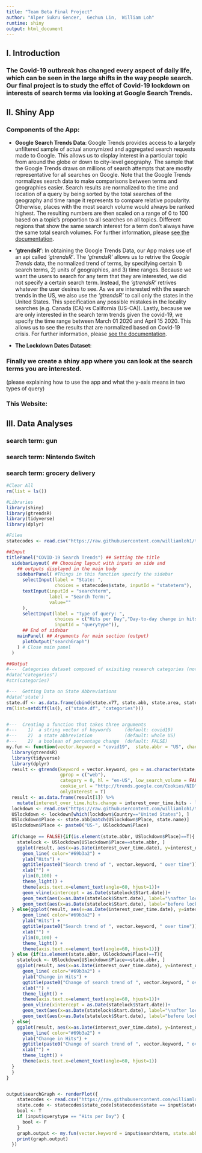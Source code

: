 ```yaml
---
title: "Team Beta Final Project"
author: "Alper Sukru Gencer,  Gechun Lin,  William Loh"
runtime: shiny
output: html_document
---
```


## I. Introduction

### The Covid-19 outbreak has changed every aspect of daily life, which can be seen in the large shifts in the way people search. Our final project is to study the effct of Covid-19 lockdown on interests of search terms via looking at Google Search Trends.  

## II. Shiny App

### Components of the App:

  - **Google Search Trends Data**: Google Trends provides access to a largely unfiltered sample of actual anonymized and aggregated search requests made to Google. This allows us to display interest in a particular topic from around the globe or down to city-level geography. The sample that the Google Trends draws on millions of search attempts that are mostly representative for all searches on Google. Note that the Google Trends normalizes search data to make comparisons between terms and geographies easier. Search results are normalized to the time and location of a query by being sorted by the total searches of the geography and time range it represents to compare relative popularity. Otherwise, places with the most search volume would always be ranked highest. The resulting numbers are then scaled on a range of 0 to 100 based on a topic’s proportion to all searches on all topics. Different regions that show the same search interest for a term don't always have the same total search volumes. For further information, please [see the documentation]("https://support.google.com/trends/answer/4365533?hl=en").
  
  - **‘gtrendsR’**: In obtaining the Google Trends Data, our App makes use of an api called *‘gtrendsR’*. The *‘gtrendsR’* allows us to retrive the *Google Trends* data, the normalized trend of terms, by specifying certain 1) search terms, 2) units of geographies, and 3) time ranges. Because we want the users to search for any term that they are interested, we did not specify a certain search term. Instead, the *‘gtrendsR’* retrives whatever the user desires to see. As we are interested with the search trends in the US, we also use the *‘gtrendsR’* to call only the states in the United States. This specification any possible mistakes in the locality searches (e.g. Canada (CA) vs California (US-CA)). Lastly, because we are only interested in the search term trends given the covid-19, we specify the time range between March 01 2020 and April 15 2020. This allows us to see the results that are normalized based on Covid-19 crisis. For further information, please [see the documentation]("https://cran.r-project.org/web/packages/gtrendsR/gtrendsR.pdf").
  
  - **The Lockdown Dates Dataset**:

### Finally we create a shiny app where you can look at the search terms you are interested. 
(please explaining how to use the app and what the y-axis means in two types of query)

### This Website: 


## III. Data Analyses 

### search term: gun

### search term: Nintendo Switch

### search term: grocery delivery


```r
#Clear All
rm(list = ls())

#Libraries
library(shiny)
library(gtrendsR)
library(tidyverse)
library(dplyr)

#Files
statecodes <- read.csv("https://raw.githubusercontent.com/williamloh1/teambeta/master/Project/datasets/state%20codes.csv")

##Input
titlePanel("COVID-19 Search Trends") ## Setting the title
  sidebarLayout( ## Choosing layout with inputs on side and 
    ## outputs displayed in the main body
    sidebarPanel( #Things in this function specify the sidebar
      selectInput(label = "State: ",
                  choices = statecodes$state, inputId = "stateterm"),
      textInput(inputId = "searchterm", 
                label = "Search Term:",
                value=""
      ), 
      selectInput(label = "Type of query: ",
                  choices = c("Hits per Day","Day-to-day change in hits"),
                  inputId = "querytype")),
      ## End of sidebar
    mainPanel( ## Arguments for main section (output)
      plotOutput("searchGraph")
    ) # Close main panel
  )

##Output
#---  Categories dataset composed of exisiting research categories (not vital)
#data("categories")
#str(categories)

#---  Getting Data on State Abbreviations
#data('state')
state.df <- as.data.frame(cbind(state.x77, state.abb, state.area, state.division, state.name, state.region))
rm(list=setdiff(ls(), c("state.df", "categories")))


#---  Creating a function that takes three arguments
#---    1)  a string vector of keywords     (default: covid19)
#---    2)  a state abbreviation            (default: whole US)
#---    2)  a boolean of percentage change  (default: FALSE)
my.fun <- function(vector.keyword = "covid19",  state.abbr = "US", change = FALSE){
  library(gtrendsR)
  library(tidyverse)
  library(dplyr)
  result <- gtrends(keyword = vector.keyword, geo = as.character(state.abbr), time = "2020-03-01 2020-04-15",
                    gprop = c("web"),
                    category = 0, hl = "en-US", low_search_volume = FALSE,
                    cookie_url = "http://trends.google.com/Cookies/NID", tz = 0,
                    onlyInterest = T)
  result <- as.data.frame(result[1]) %>%
    mutate(interest_over_time.hits.change = interest_over_time.hits - lag(interest_over_time.hits))
  lockdown <- read.csv("https://raw.githubusercontent.com/williamloh1/teambeta/master/Project/datasets/lockdown_dates.csv")
  USlockdown <- lockdown[which(lockdown$Country=="United States"), ]
  USlockdown$Place <- state.abb[match(USlockdown$Place, state.name)]
  USlockdown$Place <- paste0("US-", USlockdown$Place)
  
  if(change == FALSE){if(is.element(state.abbr, USlockdown$Place)==T){
    statelock <- USlockdown[USlockdown$Place==state.abbr, ]
    ggplot(result, aes(x=as.Date(interest_over_time.date), y=interest_over_time.hits)) +
      geom_line( color="#69b3a2") + 
      ylab("Hits") +
      ggtitle(paste0("Search trend of ", vector.keyword, " over time")) +
      xlab("") + 
      ylim(0,100) +
      theme_light() +
      theme(axis.text.x=element_text(angle=60, hjust=1))+
      geom_vline(xintercept = as.Date(statelock$Start.date))+
      geom_text(aes(x=as.Date(statelock$Start.date), label="\nafter lockdown", y=mean(range(interest_over_time.hits))), size=4, colour="grey", angle=90) +
      geom_text(aes(x=as.Date(statelock$Start.date), label="before lockdown\n", y=mean(range(interest_over_time.hits))), size=4, colour="grey", angle=90)
  } else{ggplot(result, aes(x=as.Date(interest_over_time.date), y=interest_over_time.hits)) +
      geom_line( color="#69b3a2") + 
      ylab("Hits") +
      ggtitle(paste0("Search trend of ", vector.keyword, " over time")) +
      xlab("") + 
      ylim(0,100) +
      theme_light() +
      theme(axis.text.x=element_text(angle=60, hjust=1))}
  } else {if(is.element(state.abbr, USlockdown$Place)==T){
    statelock <- USlockdown[USlockdown$Place==state.abbr, ]
    ggplot(result, aes(x=as.Date(interest_over_time.date), y=interest_over_time.hits.change)) +
      geom_line( color="#69b3a2") + 
      ylab("Change in Hits") +
      ggtitle(paste0("Change of search trend of ", vector.keyword, " over time")) +
      xlab("") +
      theme_light() +
      theme(axis.text.x=element_text(angle=60, hjust=1))+
      geom_vline(xintercept = as.Date(statelock$Start.date))+
      geom_text(aes(x=as.Date(statelock$Start.date), label="\nafter lockdown", y=mean(range(interest_over_time.hits.change[-1]))), size=4, colour="grey", angle=90) +
      geom_text(aes(x=as.Date(statelock$Start.date), label="before lockdown\n", y=mean(range(interest_over_time.hits.change[-1]))), size=4, colour="grey", angle=90)
  } else{
    ggplot(result, aes(x=as.Date(interest_over_time.date), y=interest_over_time.hits.change)) +
      geom_line( color="#69b3a2") + 
      ylab("Change in Hits") +
      ggtitle(paste0("Change of search trend of ", vector.keyword, " over time")) +
      xlab("") +
      theme_light() +
      theme(axis.text.x=element_text(angle=60, hjust=1))
  }
  }
}


output$searchGraph <- renderPlot({
    statecodes <- read.csv("https://raw.githubusercontent.com/williamloh1/teambeta/master/Project/datasets/state%20codes.csv")
    state.code <- statecodes$state_code[statecodes$state == input$stateterm]
    bool <- T
    if (input$querytype == "Hits per Day") {
      bool <- F
    }
    graph.output <- my.fun(vector.keyword = input$searchterm, state.abbr = paste0("US-", state.code), bool)
    print(graph.output)
  }) 
```

